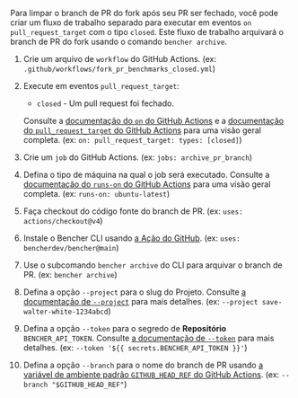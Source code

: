 
Para limpar o branch de PR do fork após seu PR ser fechado,
você pode criar um fluxo de trabalho separado para executar em eventos `on` `pull_request_target` com o tipo `closed`.
Este fluxo de trabalho arquivará o branch de PR do fork usando o comando `bencher archive`.

<PullRequestsForkClosedCode />

1. Crie um arquivo de `workflow` do GitHub Actions.
   (ex: `.github/workflows/fork_pr_benchmarks_closed.yml`)
2. Execute em eventos `pull_request_target`:
   - `closed` - Um pull request foi fechado.

   Consulte a [documentação do `on` do GitHub Actions][github actions on]
   e a [documentação do `pull_request_target` do GitHub Actions][github action pull_request_target] para uma visão geral completa.
   (ex: `on: pull_request_target: types: [closed]`)
3. Crie um `job` do GitHub Actions.
   (ex: `jobs: archive_pr_branch`)
4. Defina o tipo de máquina na qual o job será executado.
   Consulte a [documentação do `runs-on` do GitHub Actions][github actions runs-on]
   para uma visão geral completa.
   (ex: `runs-on: ubuntu-latest`)
5. Faça checkout do código fonte do branch de PR.
   (ex: `uses: actions/checkout@v4`)
6. Instale o Bencher CLI usando [a Ação do GitHub][bencher cli github action].
   (ex: `uses: bencherdev/bencher@main`)
7. Use o subcomando `bencher archive` do CLI para arquivar o branch de PR.
   (ex: `bencher archive`)
8. Defina a opção `--project` para o slug do Projeto.
   Consulte [a documentação de `--project`][project option] para mais detalhes.
   (ex: `--project save-walter-white-1234abcd`)
9. Defina a opção `--token` para o segredo de **Repositório** `BENCHER_API_TOKEN`.
   Consulte [a documentação de `--token`][token option] para mais detalhes.
   (ex: `--token '${{ secrets.BENCHER_API_TOKEN }}'`)
10. Defina a opção `--branch` para o nome do branch de PR
    usando [a variável de ambiente padrão `GITHUB_HEAD_REF` do GitHub Actions][github default environment variables].
    (ex: `--branch "$GITHUB_HEAD_REF"`)

[github actions on]: https://docs.github.com/pt/actions/using-workflows/workflow-syntax-for-github-actions#on
[github action pull_request_target]: https://docs.github.com/pt/actions/writing-workflows/choosing-when-your-workflow-runs/events-that-trigger-workflows#pull_request_target
[github actions runs-on]: https://docs.github.com/pt/actions/using-workflows/workflow-syntax-for-github-actions#jobsjob_idruns-on
[bencher cli github action]: https://github.com/marketplace/actions/bencher-cli
[github default environment variables]: https://docs.github.com/pt/actions/writing-workflows/choosing-what-your-workflow-does/store-information-in-variables

[project option]: /pt/docs/explanation/bencher-run/#--project-project
[token option]: /pt/docs/explanation/bencher-run/#--token-token
